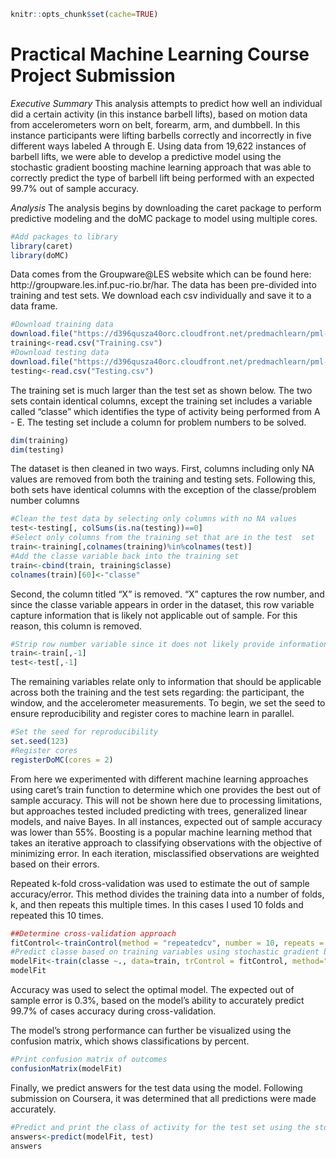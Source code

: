 ```r
knitr::opts_chunk$set(cache=TRUE)
```

Practical Machine Learning Course Project Submission
========================================================

*Executive Summary*
This analysis attempts to predict how well an individual did a certain activity (in this instance barbell lifts), based on motion data from accelerometers worn on belt, forearm, arm, and dumbbell.  In this instance participants were lifting barbells correctly and incorrectly in five different ways labeled A through E.  Using data from 19,622 instances of barbell lifts, we were able to develop a predictive model using the stochastic gradient boosting machine learning approach that was able to correctly predict the type of barbell lift being performed with an expected 99.7% out of sample accuracy.

*Analysis*
The analysis begins by downloading the caret package to perform predictive modeling and the doMC package to model using multiple cores.
```r
#Add packages to library
library(caret)
library(doMC)
```

Data comes from the Groupware@LES website which can be found here: http://groupware.les.inf.puc-rio.br/har. The data has been pre-divided into training and test sets.  We download each csv individually and save it to a data frame.

```r
#Download training data
download.file("https://d396qusza40orc.cloudfront.net/predmachlearn/pml-training.csv", destfile = "./Training.csv", method = "curl")
training<-read.csv("Training.csv")
#Download testing data
download.file("https://d396qusza40orc.cloudfront.net/predmachlearn/pml-testing.csv", destfile = "./Testing.csv", method = "curl")
testing<-read.csv("Testing.csv")
```

The training set is much larger than the test set as shown below.  The two sets contain identical columns, except the training set includes a variable called "classe" which identifies the type of activity being performed from A - E.  The testing set include a column for problem numbers to be solved.
```r
dim(training)
dim(testing)
```

The dataset is then cleaned in two ways.  First, columns including only NA values are removed from both the training and testing sets.  Following this, both sets have identical columns with the exception of the classe/problem number columns

```r
#Clean the test data by selecting only columns with no NA values
test<-testing[, colSums(is.na(testing))==0]
#Select only columns from the training set that are in the test  set
train<-training[,colnames(training)%in%colnames(test)]
#Add the classe variable back into the training set
train<-cbind(train, training$classe)
colnames(train)[60]<-"classe"
```

Second, the column titled "X" is removed.  "X" captures the row number, and since the classe variable appears in order in the dataset, this row variable capture information that is likely not applicable out of sample.  For this reason, this column is removed.

```r
#Strip row number variable since it does not likely provide information applicable to the test set
train<-train[,-1]
test<-test[,-1]
```

The remaining variables relate only to information that should be applicable across both the training and the test sets regarding: the participant, the window, and the accelerometer measurements.  To begin, we set the seed to ensure reproducibility and register cores to machine learn in parallel.

```r
#Set the seed for reproducibility
set.seed(123)
#Register cores
registerDoMC(cores = 2)
```

From here we experimented with different machine learning approaches using caret's train function to determine which one provides the best out of sample accuracy.  This will not be shown here due to processing limitations, but approaches tested included predicting with trees, generalized linear models, and naive Bayes. In all instances, expected out of sample accuracy was lower than 55%.  Boosting is a popular machine learning method that takes an iterative approach to classifying observations with the objective of minimizing error.  In each iteration, misclassified observations are weighted based on their errors.

Repeated k-fold cross-validation was used to estimate the out of sample accuracy/error.  This method divides the training data into a number of folds, k, and then repeats this multiple times.  In this cases I used 10 folds and repeated this 10 times.

```r
##Determine cross-validation approach
fitControl<-trainControl(method = "repeatedcv", number = 10, repeats = 10)
#Predict classe based on training variables using stochastic gradient boosting
modelFit<-train(classe ~., data=train, trControl = fitControl, method="gbm", verbose =FALSE)
modelFit
```

Accuracy was used to select the optimal model. The expected out of sample error is 0.3%, based on the model's ability to accurately predict 99.7% of cases accuracy during cross-validation. 

The model's strong performance can further be visualized using the confusion matrix, which shows classifications by percent.

```r
#Print confusion matrix of outcomes
confusionMatrix(modelFit)
```

Finally, we predict answers for the test data using the model.  Following submission on Coursera, it was determined that all predictions were made accurately.
```r
#Predict and print the class of activity for the test set using the stochastic gradient boosting model
answers<-predict(modelFit, test)
answers
```

